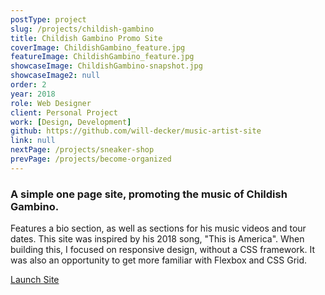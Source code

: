 ```yaml
---
postType: project
slug: /projects/childish-gambino
title: Childish Gambino Promo Site
coverImage: ChildishGambino_feature.jpg
featureImage: ChildishGambino_feature.jpg
showcaseImage: ChildishGambino-snapshot.jpg
showcaseImage2: null
order: 2
year: 2018
role: Web Designer
client: Personal Project
work: [Design, Development]
github: https://github.com/will-decker/music-artist-site
link: null
nextPage: /projects/sneaker-shop
prevPage: /projects/become-organized
---
```


### A simple one page site, promoting the music of Childish Gambino.

Features a bio section, as well as sections for his music videos and tour dates. This site was inspired by his 2018 song, "This is America". When building this, I focused on responsive design, without a CSS framework. It was also an opportunity to get more familiar with Flexbox and CSS Grid.

<a href="https://will-decker.github.io/music-artist-site/" target="_blank">
  <div className="cta-btn">Launch Site</div>
</a>
